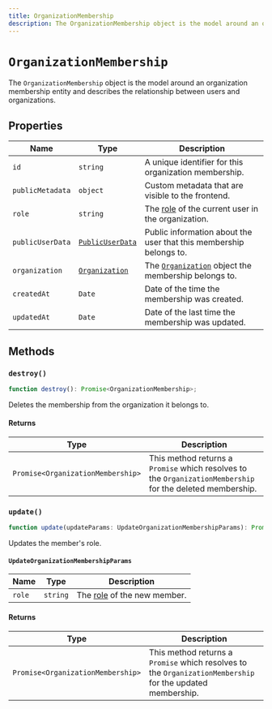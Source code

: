 ---
title: OrganizationMembership
description: The OrganizationMembership object is the model around an organization membership entity and describes the relationship between users and organizations.
---

# `OrganizationMembership`

The `OrganizationMembership` object is the model around an organization membership entity and describes the relationship between users and organizations.

## Properties

| Name | Type | Description |
| --- | --- | --- |
| `id` | `string` | A unique identifier for this organization membership. |
| `publicMetadata` | `object` | Custom metadata that are visible to the frontend. |
| `role` | `string` | The [role](/docs/organizations/roles-permissions) of the current user in the organization. |
| `publicUserData` | [`PublicUserData`](/docs/references/javascript/types/public-user-data) | Public information about the user that this membership belongs to. |
| `organization` | [`Organization`](/docs/references/javascript/organization/organization) | The [`Organization`](/docs/references/javascript/organization/organization) object the membership belongs to. |
| `createdAt` | `Date` | Date of the time the membership was created. |
| `updatedAt` | `Date` | Date of the last time the membership was updated. |

## Methods

### `destroy()`

```typescript
function destroy(): Promise<OrganizationMembership>;
```

Deletes the membership from the organization it belongs to.

#### Returns

| Type | Description |
| --- | --- |
| `Promise<OrganizationMembership>` | This method returns a `Promise` which resolves to the `OrganizationMembership` for the deleted membership. |

### `update()`

```typescript
function update(updateParams: UpdateOrganizationMembershipParams): Promise<OrganizationMembership>;
```

Updates the member's role.

#### `UpdateOrganizationMembershipParams`

| Name | Type | Description |
| --- | --- | --- |
| `role` | `string` | The [role](/docs/organizations/roles-permissions) of the new member. |

#### Returns

| Type | Description |
| --- | --- |
| `Promise<OrganizationMembership>` | This method returns a `Promise` which resolves to the `OrganizationMembership` for the updated membership. |
